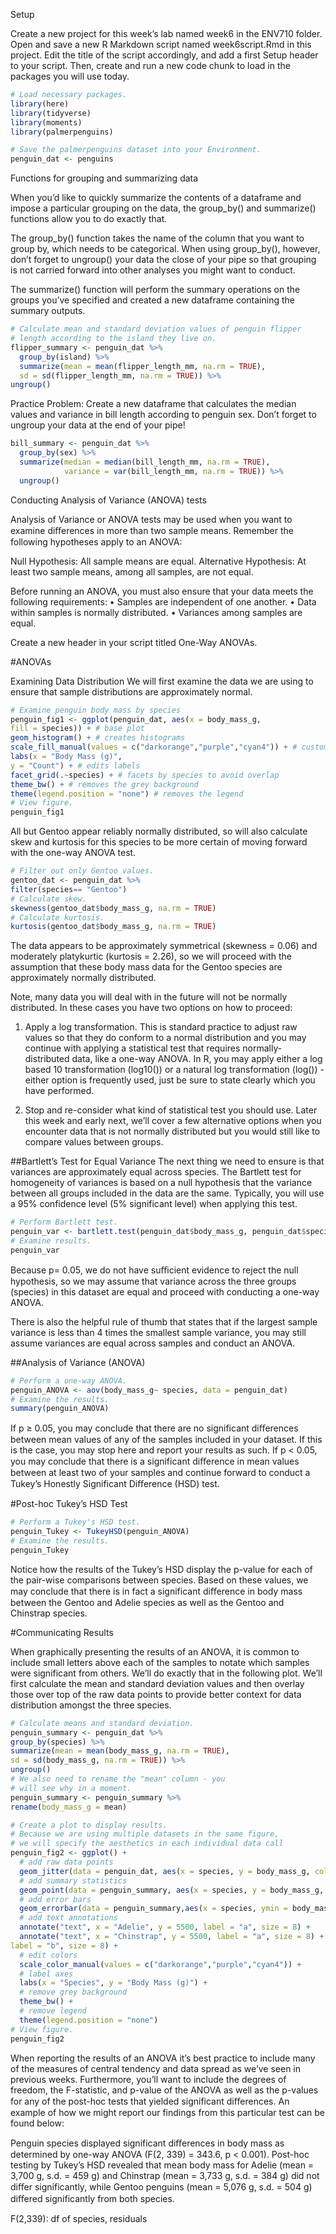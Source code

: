 Setup

Create a new project for this week’s lab named week6 in the ENV710 folder. Open and save a new R Markdown
script named week6script.Rmd in this project. Edit the title of the script accordingly, and add a first Setup
header to your script. Then, create and run a new code chunk to load in the packages you will use today.

```r
# Load necessary packages.
library(here)
library(tidyverse)
library(moments)
library(palmerpenguins)

# Save the palmerpenguins dataset into your Environment.
penguin_dat <- penguins
```

Functions for grouping and summarizing data

When you’d like to quickly summarize the contents of a dataframe and impose a particular grouping on the
data, the group_by() and summarize() functions allow you to do exactly that.

The group_by() function takes the name of the column that you want to group by, which needs to be
categorical. When using group_by(), however, don’t forget to ungroup() your data the close of your pipe so
that grouping is not carried forward into other analyses you might want to conduct.

The summarize() function will perform the summary operations on the groups you’ve specified and created
a new dataframe containing the summary outputs.

```r
# Calculate mean and standard deviation values of penguin flipper
# length according to the island they live on.
flipper_summary <- penguin_dat %>%
  group_by(island) %>%
  summarize(mean = mean(flipper_length_mm, na.rm = TRUE),
  sd = sd(flipper_length_mm, na.rm = TRUE)) %>%
ungroup()
```

Practice Problem: Create a new dataframe that calculates the median values and variance in bill length
according to penguin sex. Don’t forget to ungroup your data at the end of your pipe!

```r
bill_summary <- penguin_dat %>% 
  group_by(sex) %>% 
  summarize(median = median(bill_length_mm, na.rm = TRUE),
            variance = var(bill_length_mm, na.rm = TRUE)) %>% 
  ungroup()
```

Conducting Analysis of Variance (ANOVA) tests

Analysis of Variance or ANOVA tests may be used when you want to examine diﬀerences in more than two
sample means. Remember the following hypotheses apply to an ANOVA:

Null Hypothesis: All sample means are equal.
Alternative Hypothesis: At least two sample means, among all samples, are not equal.

Before running an ANOVA, you must also ensure that your data meets the following requirements:
• Samples are independent of one another.
• Data within samples is normally distributed.
• Variances among samples are equal.

Create a new header in your script titled One-Way ANOVAs.

#ANOVAs

Examining Data Distribution
We will first examine the data we are using to ensure that sample distributions are approximately normal.

```r
# Examine penguin body mass by species
penguin_fig1 <- ggplot(penguin_dat, aes(x = body_mass_g,
fill = species)) + # base plot
geom_histogram() + # creates histograms
scale_fill_manual(values = c("darkorange","purple","cyan4")) + # customize colors
labs(x = "Body Mass (g)",
y = "Count") + # edits labels
facet_grid(.~species) + # facets by species to avoid overlap
theme_bw() + # removes the grey background
theme(legend.position = "none") # removes the legend
# View figure.
penguin_fig1
```

All but Gentoo appear reliably normally distributed, so will also calculate skew and kurtosis for this species
to be more certain of moving forward with the one-way ANOVA test.

```r
# Filter out only Gentoo values.
gentoo_dat <- penguin_dat %>%
filter(species== "Gentoo")
# Calculate skew.
skewness(gentoo_dat$body_mass_g, na.rm = TRUE)
# Calculate kurtosis.
kurtosis(gentoo_dat$body_mass_g, na.rm = TRUE)
```



The data appears to be approximately symmetrical (skewness = 0.06) and moderately platykurtic (kurtosis
= 2.26), so we will proceed with the assumption that these body mass data for the Gentoo species are
approximately normally distributed.

Note, many data you will deal with in the future will not be normally distributed. In these cases
you have two options on how to proceed:

(1) Apply a log transformation. This is standard practice to adjust raw values so that they do conform to
a normal distribution and you may continue with applying a statistical test that requires normally-
distributed data, like a one-way ANOVA. In R, you may apply either a log based 10 transformation
(log10()) or a natural log transformation (log()) - either option is frequently used, just be sure to
state clearly which you have performed.

(2) Stop and re-consider what kind of statistical test you should use. Later this week and early next, we’ll
cover a few alternative options when you encounter data that is not normally distributed but you would
still like to compare values between groups.

##Bartlett’s Test for Equal Variance
The next thing we need to ensure is that variances are approximately equal across species. The Bartlett test
for homogeneity of variances is based on a null hypothesis that the variance between all groups included in
the data are the same. Typically, you will use a 95% confidence level (5% significant level) when applying
this test.

```r
# Perform Bartlett test.
penguin_var <- bartlett.test(penguin_dat$body_mass_g, penguin_dat$species)
# Examine results.
penguin_var
```

Because p= 0.05, we do not have suﬃcient evidence to reject the null hypothesis, so we may assume that
variance across the three groups (species) in this dataset are equal and proceed with conducting a one-way
ANOVA.

There is also the helpful rule of thumb that states that if the largest sample variance is less than 4 times the
smallest sample variance, you may still assume variances are equal across samples and conduct an ANOVA.

##Analysis of Variance (ANOVA)

```r
# Perform a one-way ANOVA.
penguin_ANOVA <- aov(body_mass_g~ species, data = penguin_dat)
# Examine the results.
summary(penguin_ANOVA)
```

If p ≥ 0.05, you may conclude that there are no significant diﬀerences between mean values of any of the
samples included in your dataset. If this is the case, you may stop here and report your results as such.
If p < 0.05, you may conclude that there is a significant diﬀerence in mean values between at least two of
your samples and continue forward to conduct a Tukey’s Honestly Significant Diﬀerence (HSD) test.

#Post-hoc Tukey’s HSD Test

```r
# Perform a Tukey's HSD test.
penguin_Tukey <- TukeyHSD(penguin_ANOVA)
# Examine the results.
penguin_Tukey
```

Notice how the results of the Tukey’s HSD display the p-value for each of the pair-wise comparisons between
species. Based on these values, we may conclude that there is in fact a significant diﬀerence in body mass
between the Gentoo and Adelie species as well as the Gentoo and Chinstrap species.

#Communicating Results

When graphically presenting the results of an ANOVA, it is common to include small letters above each of
the samples to notate which samples were significant from others. We’ll do exactly that in the following plot.
We’ll first calculate the mean and standard deviation values and then overlay those over top of the raw data
points to provide better context for data distribution amongst the three species.

```r
# Calculate means and standard deviation.
penguin_summary <- penguin_dat %>%
group_by(species) %>%
summarize(mean = mean(body_mass_g, na.rm = TRUE),
sd = sd(body_mass_g, na.rm = TRUE)) %>%
ungroup()
# We also need to rename the "mean" column - you
# will see why in a moment.
penguin_summary <- penguin_summary %>%
rename(body_mass_g = mean)

# Create a plot to display results.
# Because we are using multiple datasets in the same figure,
# we will specify the aesthetics in each individual data call
penguin_fig2 <- ggplot() +
  # add raw data points
  geom_jitter(data = penguin_dat, aes(x = species, y = body_mass_g, color = species), alpha = 0.5, size = 0.5) +
  # add summary statistics
  geom_point(data = penguin_summary, aes(x = species, y = body_mass_g, color = species), size = 3) +
  # add error bars 
  geom_errorbar(data = penguin_summary,aes(x = species, ymin = body_mass_g-sd, ymax = body_mass_g+sd, color = species), width = 0.10, size = 1) +
  # add text annotations
  annotate("text", x = "Adelie", y = 5500, label = "a", size = 8) +
  annotate("text", x = "Chinstrap", y = 5500, label = "a", size = 8) + annotate("text", x = "Gentoo", y = 6100,
label = "b", size = 8) +
  # edit colors
  scale_color_manual(values = c("darkorange","purple","cyan4")) +
  # label axes
  labs(x = "Species", y = "Body Mass (g)") +
  # remove grey background
  theme_bw() +
  # remove legend
  theme(legend.position = "none")
# View figure.
penguin_fig2
```

When reporting the results of an ANOVA it’s best practice to include many of the measures of central
tendency and data spread as we’ve seen in previous weeks. Furthermore, you’ll want to include the degrees of
freedom, the F-statistic, and p-value of the ANOVA as well as the p-values for any of the post-hoc tests that
yielded significant diﬀerences. An example of how we might report our findings from this particular test can
be found below:

Penguin species displayed significant diﬀerences in body mass as determined by one-way ANOVA (F(2, 339)
= 343.6, p < 0.001). Post-hoc testing by Tukey’s HSD revealed that mean body mass for Adelie (mean =
3,700 g, s.d. = 459 g) and Chinstrap (mean = 3,733 g, s.d. = 384 g) did not diﬀer significantly, while Gentoo
penguins (mean = 5,076 g, s.d. = 504 g) diﬀered significantly from both species.

F(2,339): df of species, residuals